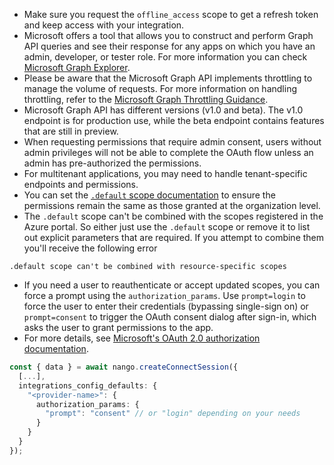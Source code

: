-   Make sure you request the `offline_access` scope to get a refresh token and keep access with your integration.
-   Microsoft offers a tool that allows you to construct and perform Graph API queries and see their response for any apps on which you have an admin, developer, or tester role. For more information you can check [Microsoft Graph Explorer](https://developer.microsoft.com/en-us/graph/graph-explorer).
-   Please be aware that the Microsoft Graph API implements throttling to manage the volume of requests. For more information on handling throttling, refer to the [Microsoft Graph Throttling Guidance](https://learn.microsoft.com/en-us/graph/throttling).
-   Microsoft Graph API has different versions (v1.0 and beta). The v1.0 endpoint is for production use, while the beta endpoint contains features that are still in preview.
-   When requesting permissions that require admin consent, users without admin privileges will not be able to complete the OAuth flow unless an admin has pre-authorized the permissions.
-   For multitenant applications, you may need to handle tenant-specific endpoints and permissions.
-   You can set the [`.default` scope documentation](https://learn.microsoft.com/en-us/entra/identity-platform/scopes-oidc#default-when-the-user-gives-consent) to ensure the permissions remain the same as those granted at the organization level.
-   The `.default` scope can't be combined with the scopes registered in the Azure portal. So either just use the `.default` scope or remove it to list out explicit parameters that are required. If you attempt to combine them you'll receive the following error
```
.default scope can't be combined with resource-specific scopes
```
-   If you need a user to reauthenticate or accept updated scopes, you can force a prompt using the `authorization_params`. Use `prompt=login` to force the user to enter their credentials (bypassing single-sign on) or `prompt=consent` to trigger the OAuth consent dialog after sign-in, which asks the user to grant permissions to the app.
-   For more details, see [Microsoft's OAuth 2.0 authorization documentation](https://learn.microsoft.com/en-us/entra/identity-platform/v2-oauth2-auth-code-flow#request-an-authorization-code).

```typescript
const { data } = await nango.createConnectSession({
  [...],
  integrations_config_defaults: {
    "<provider-name>": {
      authorization_params: {
        "prompt": "consent" // or "login" depending on your needs
      }
    }
  }
});
```
